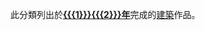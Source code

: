 此分類列出於'''[[{{{1}}}{{{2}}}年]]'''完成的[[建築]]作品。

{{WorksYearHeader|WorkType=建築|ParentType=作品|tens={{{1|0}}}|ones={{{2|1}}}}}

<noinclude>
{{doc}}
</noinclude>